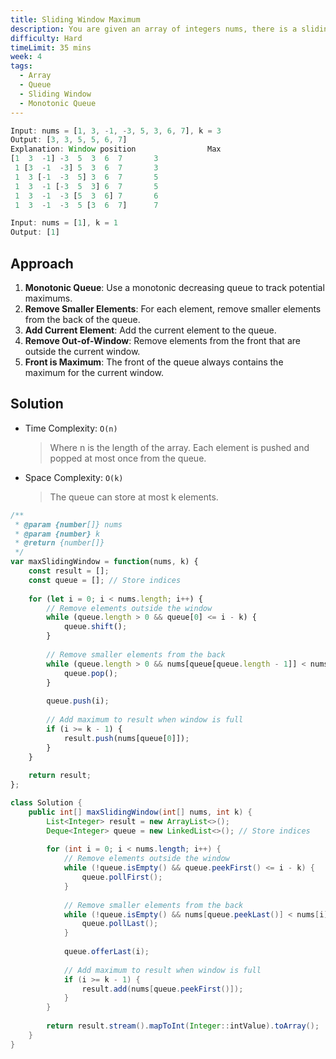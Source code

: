 ```yaml
---
title: Sliding Window Maximum
description: You are given an array of integers nums, there is a sliding window of size k which is moving from the very left of the array to the very right. You can only see the k numbers in the window. Each time the sliding window moves right by one position. Return the max sliding window.
difficulty: Hard
timeLimit: 35 mins
week: 4
tags:
  - Array
  - Queue
  - Sliding Window
  - Monotonic Queue
---
```


```js title="Example"
Input: nums = [1, 3, -1, -3, 5, 3, 6, 7], k = 3
Output: [3, 3, 5, 5, 6, 7]
Explanation: Window position                Max
[1  3  -1] -3  5  3  6  7       3
 1 [3  -1  -3] 5  3  6  7       3
 1  3 [-1  -3  5] 3  6  7       5
 1  3  -1 [-3  5  3] 6  7       5
 1  3  -1  -3 [5  3  6] 7       6
 1  3  -1  -3  5 [3  6  7]      7

Input: nums = [1], k = 1
Output: [1]
```

## Approach

1. **Monotonic Queue**: Use a monotonic decreasing queue to track potential maximums.
2. **Remove Smaller Elements**: For each element, remove smaller elements from the back of the queue.
3. **Add Current Element**: Add the current element to the queue.
4. **Remove Out-of-Window**: Remove elements from the front that are outside the current window.
5. **Front is Maximum**: The front of the queue always contains the maximum for the current window.

## Solution

- Time Complexity: `O(n)`
  > Where n is the length of the array. Each element is pushed and popped at most once from the queue.
- Space Complexity: `O(k)`
  > The queue can store at most k elements.

```js tab="JavaScript"
/**
 * @param {number[]} nums
 * @param {number} k
 * @return {number[]}
 */
var maxSlidingWindow = function(nums, k) {
    const result = [];
    const queue = []; // Store indices
    
    for (let i = 0; i < nums.length; i++) {
        // Remove elements outside the window
        while (queue.length > 0 && queue[0] <= i - k) {
            queue.shift();
        }
        
        // Remove smaller elements from the back
        while (queue.length > 0 && nums[queue[queue.length - 1]] < nums[i]) {
            queue.pop();
        }
        
        queue.push(i);
        
        // Add maximum to result when window is full
        if (i >= k - 1) {
            result.push(nums[queue[0]]);
        }
    }
    
    return result;
};
```

```java tab="Java"
class Solution {
    public int[] maxSlidingWindow(int[] nums, int k) {
        List<Integer> result = new ArrayList<>();
        Deque<Integer> queue = new LinkedList<>(); // Store indices
        
        for (int i = 0; i < nums.length; i++) {
            // Remove elements outside the window
            while (!queue.isEmpty() && queue.peekFirst() <= i - k) {
                queue.pollFirst();
            }
            
            // Remove smaller elements from the back
            while (!queue.isEmpty() && nums[queue.peekLast()] < nums[i]) {
                queue.pollLast();
            }
            
            queue.offerLast(i);
            
            // Add maximum to result when window is full
            if (i >= k - 1) {
                result.add(nums[queue.peekFirst()]);
            }
        }
        
        return result.stream().mapToInt(Integer::intValue).toArray();
    }
}
```
